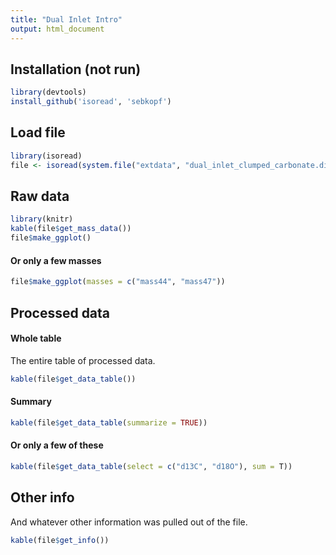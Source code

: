 ```yaml
---
title: "Dual Inlet Intro"
output: html_document
---
```


## Installation (not run)

```r
library(devtools)
install_github('isoread', 'sebkopf')
```

## Load file

```r
library(isoread)
file <- isoread(system.file("extdata", "dual_inlet_clumped_carbonate.did", package="isoread"), type = "CO2_CLUMPED")
```

## Raw data

```r
library(knitr)
kable(file$get_mass_data())
file$make_ggplot()
```

#### Or only a few masses

```r
file$make_ggplot(masses = c("mass44", "mass47"))
```

## Processed data

#### Whole table

The entire table of processed data.

```r
kable(file$get_data_table())
```

#### Summary

```r
kable(file$get_data_table(summarize = TRUE))
```

#### Or only a few of these

```r
kable(file$get_data_table(select = c("d13C", "d18O"), sum = T))
```

## Other info

And whatever other information was pulled out of the file.

```r
kable(file$get_info())
```
